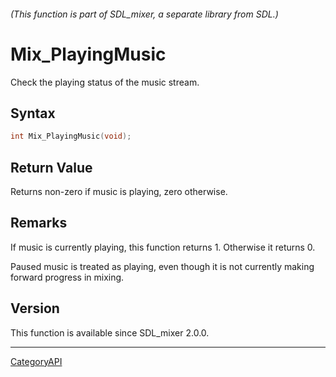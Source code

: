 ====== (This function is part of SDL_mixer, a separate library from SDL.) ======
= Mix_PlayingMusic =

Check the playing status of the music stream.

== Syntax ==

<syntaxhighlight lang='c'>
int Mix_PlayingMusic(void);
</syntaxhighlight>

== Return Value ==

Returns non-zero if music is playing, zero otherwise.

== Remarks ==

If music is currently playing, this function returns 1. Otherwise it
returns 0.

Paused music is treated as playing, even though it is not currently making
forward progress in mixing.

== Version ==

This function is available since SDL_mixer 2.0.0.

----
[[CategoryAPI]]


